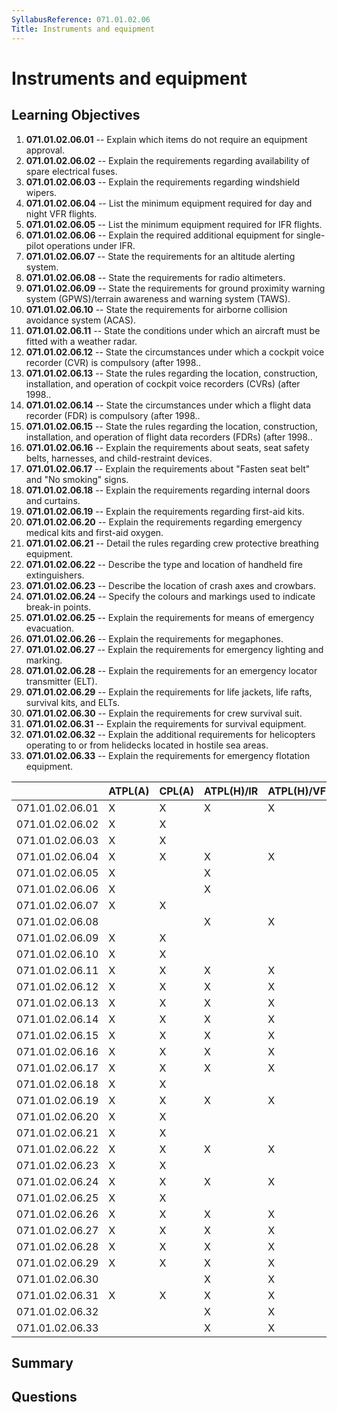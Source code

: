 ```yaml
---
SyllabusReference: 071.01.02.06
Title: Instruments and equipment
---
```


# Instruments and equipment

## Learning Objectives

1.  **071.01.02.06.01** -- Explain which items do not require an equipment
    approval.
2.  **071.01.02.06.02** -- Explain the requirements regarding availability of
    spare electrical fuses.
3.  **071.01.02.06.03** -- Explain the requirements regarding windshield wipers.
4.  **071.01.02.06.04** -- List the minimum equipment required for day and night
    VFR flights.
5.  **071.01.02.06.05** -- List the minimum equipment required for IFR flights.
6.  **071.01.02.06.06** -- Explain the required additional equipment for
    single-pilot operations under IFR.
7.  **071.01.02.06.07** -- State the requirements for an altitude alerting
    system.
8.  **071.01.02.06.08** -- State the requirements for radio altimeters.
9.  **071.01.02.06.09** -- State the requirements for ground proximity warning
    system (GPWS)/terrain awareness and warning system (TAWS).
10. **071.01.02.06.10** -- State the requirements for airborne collision
    avoidance system (ACAS).
11. **071.01.02.06.11** -- State the conditions under which an aircraft must be
    fitted with a weather radar.
12. **071.01.02.06.12** -- State the circumstances under which a cockpit voice
    recorder (CVR) is compulsory (after 1998..
13. **071.01.02.06.13** -- State the rules regarding the location, construction,
    installation, and operation of cockpit voice recorders (CVRs) (after 1998..
14. **071.01.02.06.14** -- State the circumstances under which a flight data
    recorder (FDR) is compulsory (after 1998..
15. **071.01.02.06.15** -- State the rules regarding the location, construction,
    installation, and operation of flight data recorders (FDRs) (after 1998..
16. **071.01.02.06.16** -- Explain the requirements about seats, seat safety
    belts, harnesses, and child-restraint devices.
17. **071.01.02.06.17** -- Explain the requirements about "Fasten seat belt" and
    "No smoking" signs.
18. **071.01.02.06.18** -- Explain the requirements regarding internal doors and
    curtains.
19. **071.01.02.06.19** -- Explain the requirements regarding first-aid kits.
20. **071.01.02.06.20** -- Explain the requirements regarding emergency medical
    kits and first-aid oxygen.
21. **071.01.02.06.21** -- Detail the rules regarding crew protective breathing
    equipment.
22. **071.01.02.06.22** -- Describe the type and location of handheld fire
    extinguishers.
23. **071.01.02.06.23** -- Describe the location of crash axes and crowbars.
24. **071.01.02.06.24** -- Specify the colours and markings used to indicate
    break-in points.
25. **071.01.02.06.25** -- Explain the requirements for means of emergency
    evacuation.
26. **071.01.02.06.26** -- Explain the requirements for megaphones.
27. **071.01.02.06.27** -- Explain the requirements for emergency lighting and
    marking.
28. **071.01.02.06.28** -- Explain the requirements for an emergency locator
    transmitter (ELT).
29. **071.01.02.06.29** -- Explain the requirements for life jackets, life
    rafts, survival kits, and ELTs.
30. **071.01.02.06.30** -- Explain the requirements for crew survival suit.
31. **071.01.02.06.31** -- Explain the requirements for survival equipment.
32. **071.01.02.06.32** -- Explain the additional requirements for helicopters
    operating to or from helidecks located in hostile sea areas.
33. **071.01.02.06.33** -- Explain the requirements for emergency flotation
    equipment.

|                 | ATPL(A) | CPL(A) | ATPL(H)/IR | ATPL(H)/VFR | CPL(H) | IR | CBIR(A) |
| --------------- | ------- | ------ | ---------- | ----------- | ------ | -- | ------- |
| 071.01.02.06.01 | X       | X      | X          | X           | X      |    |         |
| 071.01.02.06.02 | X       | X      |            |             |        |    |         |
| 071.01.02.06.03 | X       | X      |            |             |        |    |         |
| 071.01.02.06.04 | X       | X      | X          | X           | X      |    |         |
| 071.01.02.06.05 | X       |        | X          |             |        |    |         |
| 071.01.02.06.06 | X       |        | X          |             |        |    |         |
| 071.01.02.06.07 | X       | X      |            |             |        |    |         |
| 071.01.02.06.08 |         |        | X          | X           | X      |    |         |
| 071.01.02.06.09 | X       | X      |            |             |        |    |         |
| 071.01.02.06.10 | X       | X      |            |             |        |    |         |
| 071.01.02.06.11 | X       | X      | X          | X           | X      |    |         |
| 071.01.02.06.12 | X       | X      | X          | X           | X      |    |         |
| 071.01.02.06.13 | X       | X      | X          | X           | X      |    |         |
| 071.01.02.06.14 | X       | X      | X          | X           | X      |    |         |
| 071.01.02.06.15 | X       | X      | X          | X           | X      |    |         |
| 071.01.02.06.16 | X       | X      | X          | X           | X      |    |         |
| 071.01.02.06.17 | X       | X      | X          | X           | X      |    |         |
| 071.01.02.06.18 | X       | X      |            |             |        |    |         |
| 071.01.02.06.19 | X       | X      | X          | X           | X      |    |         |
| 071.01.02.06.20 | X       | X      |            |             |        |    |         |
| 071.01.02.06.21 | X       | X      |            |             |        |    |         |
| 071.01.02.06.22 | X       | X      | X          | X           | X      |    |         |
| 071.01.02.06.23 | X       | X      |            |             |        |    |         |
| 071.01.02.06.24 | X       | X      | X          | X           | X      |    |         |
| 071.01.02.06.25 | X       | X      |            |             |        |    |         |
| 071.01.02.06.26 | X       | X      | X          | X           | X      |    |         |
| 071.01.02.06.27 | X       | X      | X          | X           | X      |    |         |
| 071.01.02.06.28 | X       | X      | X          | X           | X      |    |         |
| 071.01.02.06.29 | X       | X      | X          | X           | X      |    |         |
| 071.01.02.06.30 |         |        | X          | X           | X      |    |         |
| 071.01.02.06.31 | X       | X      | X          | X           | X      |    |         |
| 071.01.02.06.32 |         |        | X          | X           | X      |    |         |
| 071.01.02.06.33 |         |        | X          | X           | X      |    |         |

## Summary

## Questions

